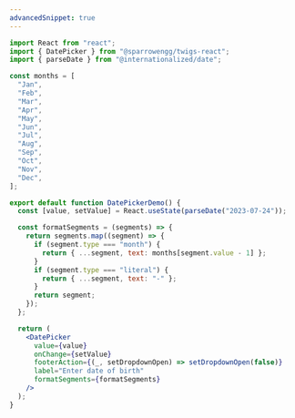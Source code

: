 ```yaml
---
advancedSnippet: true
---
```


```jsx
import React from "react";
import { DatePicker } from "@sparrowengg/twigs-react";
import { parseDate } from "@internationalized/date";

const months = [
  "Jan",
  "Feb",
  "Mar",
  "Apr",
  "May",
  "Jun",
  "Jul",
  "Aug",
  "Sep",
  "Oct",
  "Nov",
  "Dec",
];

export default function DatePickerDemo() {
  const [value, setValue] = React.useState(parseDate("2023-07-24"));

  const formatSegments = (segments) => {
    return segments.map((segment) => {
      if (segment.type === "month") {
        return { ...segment, text: months[segment.value - 1] };
      }
      if (segment.type === "literal") {
        return { ...segment, text: "-" };
      }
      return segment;
    });
  };

  return (
    <DatePicker
      value={value}
      onChange={setValue}
      footerAction={(_, setDropdownOpen) => setDropdownOpen(false)}
      label="Enter date of birth"
      formatSegments={formatSegments}
    />
  );
}
```
